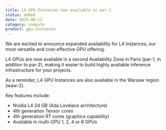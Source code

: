 ```yaml
---
title: L4 GPU Instances now available in par-1
status: added
date: 2025-08-11
category: compute
product: gpu-instances
---
```


We are excited to announce expanded availability for L4 Instances, our most versatile and cost-effective GPU offering. 

L4 GPUs are now available in a second Availability Zone in Paris (par-1, in addition to par-2), making it easier to build highly available inference infrastructure for your projects.

As a reminder, L4 GPU Instances are also available in the Warsaw region (waw-2).

Key features include:
- Nvidia L4 24 GB (Ada Lovelace architecture)
- 4th generation Tensor cores
- 4th generation RT cores (graphics capability)
- Available in multi-GPU 1, 2, 4 or 8 GPUs



